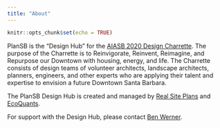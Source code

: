 ```yaml
---
title: "About"
---
```


```r
knitr::opts_chunk$set(echo = TRUE)
```

PlanSB is the “Design Hub” for the [AIASB 2020 Design Charrette](http://aiasb.com/design-charrette-2020/). The purpose of the Charrette is to Reinvigorate, Reinvent, Reimagine, and Repurpose our Downtown with housing, energy, and life. The Charrette consists of design teams of volunteer architects, landscape architects, planners, engineers, and other experts who are applying their talent and expertise to envision a future Downtown Santa Barbara.

The PlanSB Design Hub is created and managed by [Real Site Plans](http://realsiteplans.com/) and [EcoQuants](https://ecoquants.com/). 

For support with the Design Hub, please contact [Ben Werner](mailto:ben@realsiteplans.com).
